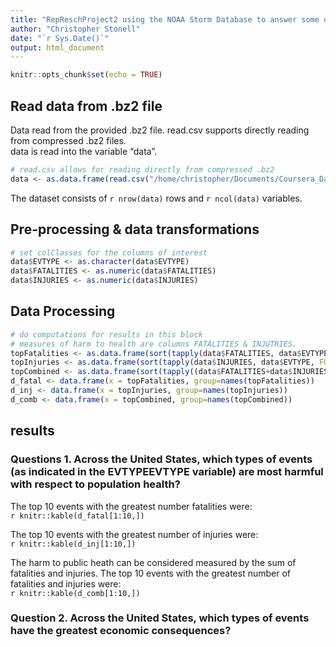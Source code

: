 ```yaml
---
title: "RepReschProject2 using the NOAA Storm Database to answer some questions about severe weather events"
author: "Christopher Stonell"
date: "`r Sys.Date()`"
output: html_document
---
```


```r
knitr::opts_chunk$set(echo = TRUE)
```

## Read data from .bz2 file
Data read from the provided .bz2 file. read.csv supports directly reading from compressed .bz2 files.  
data is read into the variable "data".  
```r
# read.csv allows for reading directly from compressed .bz2
data <- as.data.frame(read.csv("/home/christopher/Documents/Coursera_Data_Science/datasciencecoursera/reproducible-research/RepData_PeerAssessment2/repdata_data_StormData.csv.bz2"))

```
The dataset consists of `r nrow(data)` rows and `r ncol(data)` variables.

## Pre-processing & data transformations
```r
# set colClasses for the columns of interest
data$EVTYPE <- as.character(data$EVTYPE)
data$FATALITIES <- as.numeric(data$FATALITIES)
data$INJURIES <- as.numeric(data$INJURIES)

```


## Data Processing
```r
# do computations for results in this block
# measures of harm to health are columns FATALITIES & INJUTRIES.
topFatalities <- as.data.frame(sort(tapply(data$FATALITIES, data$EVTYPE, FUN=sum), decreasing = TRUE))
topInjuries <- as.data.frame(sort(tapply(data$INJURIES, data$EVTYPE, FUN=sum), decreasing = TRUE))
topCombined <- as.data.frame(sort(tapply((data$FATALITIES+data$INJURIES), data$EVTYPE, FUN=sum), decreasing = TRUE))
d_fatal <- data.frame(x = topFatalities, group=names(topFatalities))
d_inj <- data.frame(x = topInjuries, group=names(topInjuries))
d_comb <- data.frame(x = topCombined, group=names(topCombined))
```

## results
### Questions 1. Across the United States, which types of events (as indicated in the EVTYPEEVTYPE variable) are most harmful with respect to population health?
The top 10 events with the greatest number fatalities were:  
`r knitr::kable(d_fatal[1:10,])`  

The top 10 events with the greatest number of injuries were:  
`r knitr::kable(d_inj[1:10,])`  

The harm to public heath can be considered measured by the sum of fatalities and injuries. The top 10 events with the greatest number of fatalities and injuries were:  
`r knitr::kable(d_comb[1:10,])`  


### Question 2. Across the United States, which types of events have the greatest economic consequences?

